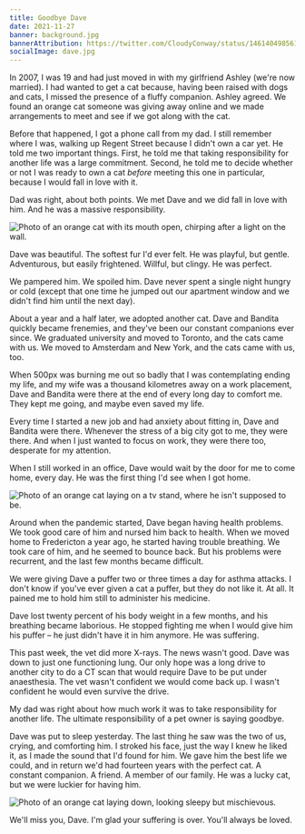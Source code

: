 ```yaml
---
title: Goodbye Dave
date: 2021-11-27
banner: background.jpg
bannerAttribution: https://twitter.com/CloudyConway/status/1461404985615425547
socialImage: dave.jpg
---
```


In 2007, I was 19 and had just moved in with my girlfriend Ashley (we're now married). I had wanted to get a cat because, having been raised with dogs and cats, I missed the presence of a fluffy companion. Ashley agreed. We found an orange cat someone was giving away online and we made arrangements to meet and see if we got along with the cat.

Before that happened, I got a phone call from my dad. I still remember where I was, walking up Regent Street because I didn't own a car yet. He told me two important things. First, he told me that taking responsibility for another life was a large commitment. Second, he told me to decide whether or not I was ready to own a cat _before_ meeting this one in particular, because I would fall in love with it.

Dad was right, about both points. We met Dave and we did fall in love with him. And he was a massive responsibility.

<Wide>

![Photo of an orange cat with its mouth open, chirping after a light on the wall.](./chirp.jpg)

</Wide>

Dave was beautiful. The softest fur I'd ever felt. He was playful, but gentle. Adventurous, but easily frightened. Willful, but clingy. He was perfect.

We pampered him. We spoiled him. Dave never spent a single night hungry or cold (except that one time he jumped out our apartment window and we didn't find him until the next day).

About a year and a half later, we adopted another cat. Dave and Bandita quickly became frenemies, and they've been our constant companions ever since. We graduated university and moved to Toronto, and the cats came with us. We moved to Amsterdam and New York, and the cats came with us, too.

When 500px was burning me out so badly that I was contemplating ending my life, and my wife was a thousand kilometres away on a work placement, Dave and Bandita were there at the end of every long day to comfort me. They kept me going, and maybe even saved my life.

Every time I started a new job and had anxiety about fitting in, Dave and Bandita were there. Whenever the stress of a big city got to me, they were there. And when I just wanted to focus on work, they were there too, desperate for my attention.

When I still worked in an office, Dave would wait by the door for me to come home, every day. He was the first thing I'd see when I got home.

<Wide>

![Photo of an orange cat laying on a tv stand, where he isn't supposed to be.](./corner.jpg)

</Wide>

Around when the pandemic started, Dave began having health problems. We took good care of him and nursed him back to health. When we moved home to Fredericton a year ago, he started having trouble breathing. We took care of him, and he seemed to bounce back. But his problems were recurrent, and the last few months became difficult.

We were giving Dave a puffer two or three times a day for asthma attacks. I don't know if you've ever given a cat a puffer, but they do not like it. At all. It pained me to hold him still to administer his medicine.

Dave lost twenty percent of his body weight in a few months, and his breathing became laborious. He stopped fighting me when I would give him his puffer – he just didn't have it in him anymore. He was suffering.

This past week, the vet did more X-rays. The news wasn't good. Dave was down to just one functioning lung. Our only hope was a long drive to another city to do a CT scan that would require Dave to be put under anaesthesia. The vet wasn't confident we would come back up. I wasn't confident he would even survive the drive.

My dad was right about how much work it was to take responsibility for another life. The ultimate responsibility of a pet owner is saying goodbye.

Dave was put to sleep yesterday. The last thing he saw was the two of us, crying, and comforting him. I stroked his face, just the way I knew he liked it, as I made the sound that I'd found for him. We gave him the best life we could, and in return we'd had fourteen years with the perfect cat. A constant companion. A friend. A member of our family. He was a lucky cat, but we were luckier for having him.

<Wide>

![Photo of an orange cat laying down, looking sleepy but mischievous.](./dave.jpg)

</Wide>

We'll miss you, Dave. I'm glad your suffering is over. You'll always be loved.
